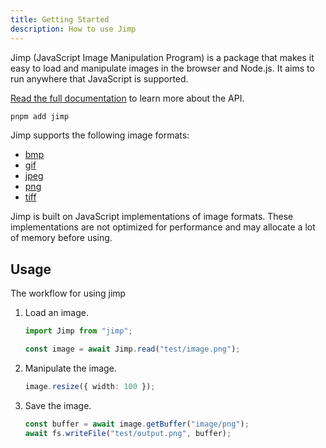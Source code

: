 ```yaml
---
title: Getting Started
description: How to use Jimp
---
```



Jimp (JavaScript Image Manipulation Program) is a package that makes it easy to load and manipulate images in the browser and Node.js.
It aims to run anywhere that JavaScript is supported.

[Read the full documentation](/api/jimp/classes/jimp/) to learn more about the API.

```bash
pnpm add jimp
```

Jimp supports the following image formats:

- [bmp](https://en.wikipedia.org/wiki/BMP_file_format)
- [gif](https://en.wikipedia.org/wiki/GIF)
- [jpeg](https://en.wikipedia.org/wiki/JPEG)
- [png](https://en.wikipedia.org/wiki/Portable_Network_Graphics)
- [tiff](https://en.wikipedia.org/wiki/TIFF)

<Aside type="caution" title="Watch out!">
  Jimp is built on JavaScript implementations of image formats. These implementations are not optimized for performance and may allocate a lot of memory before using.
</Aside>

## Usage 

The workflow for using jimp 

<Steps>

1. Load an image.

   ```ts
   import Jimp from "jimp";

   const image = await Jimp.read("test/image.png");
   ```

2. Manipulate the image.

   ```ts
   image.resize({ width: 100 });
   ```

3. Save the image.

   ```ts
   const buffer = await image.getBuffer("image/png");
   await fs.writeFile("test/output.png", buffer);
   ```

</Steps>